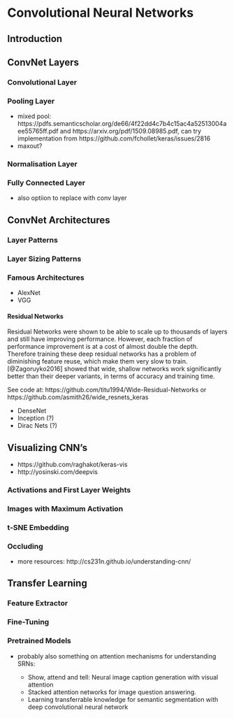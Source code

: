 # Convolutional Neural Networks
\label{chp:cnn}

## Introduction

## ConvNet Layers

### Convolutional Layer

### Pooling Layer

+ mixed pool: https://pdfs.semanticscholar.org/de66/4f22dd4c7b4c15ac4a52513004aee55765ff.pdf and https://arxiv.org/pdf/1509.08985.pdf, can try implementation from https://github.com/fchollet/keras/issues/2816
+ maxout?

### Normalisation Layer

### Fully Connected Layer

+ also optiion to replace with conv layer

## ConvNet Architectures

### Layer Patterns

### Layer Sizing Patterns

### Famous Architectures

+ AlexNet
+ VGG

#### Residual Networks

Residual Networks were shown to be able to scale up to thousands of layers and still have improving performance. However, each fraction of performance improvement is at a cost of almost double the depth. Therefore training these deep residual networks has a problem of diminishing feature reuse, which make them very slow to train. [@Zagoruyko2016] showed that wide, shallow networks work significantly better than their deeper variants, in terms of accuracy and training time.

See code at: https://github.com/titu1994/Wide-Residual-Networks or https://github.com/asmith26/wide_resnets_keras


+ DenseNet
+ Inception (?)
+ Dirac Nets (?)

## Visualizing CNN's

+ https://github.com/raghakot/keras-vis
+ http://yosinski.com/deepvis

### Activations and First Layer Weights

### Images with Maximum Activation

### t-SNE Embedding

### Occluding

+ more resources: http://cs231n.github.io/understanding-cnn/

## Transfer Learning

### Feature Extractor

### Fine-Tuning

### Pretrained Models

+ probably also something on attention mechanisms for understanding SRNs:

    + Show, attend and tell: Neural image caption generation with visual attention
    + Stacked attention networks for image question answering.
    + Learning transferrable knowledge for semantic segmentation with deep convolutional neural network